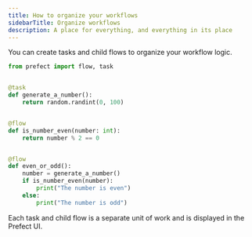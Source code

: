 ```yaml
---
title: How to organize your workflows
sidebarTitle: Organize workflows
description: A place for everything, and everything in its place
---
```


You can create tasks and child flows to organize your workflow logic.

```python
from prefect import flow, task


@task
def generate_a_number():
    return random.randint(0, 100)


@flow
def is_number_even(number: int):
    return number % 2 == 0


@flow
def even_or_odd():
    number = generate_a_number()
    if is_number_even(number):
        print("The number is even")
    else:
        print("The number is odd")
```

Each task and child flow is a separate unit of work and is displayed in the Prefect UI.